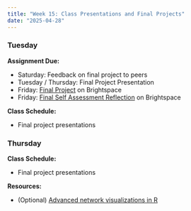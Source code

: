 ```yaml
---
title: "Week 15: Class Presentations and Final Projects"
date: "2025-04-28"
---
```


### Tuesday

**Assignment Due:**

* Saturday: Feedback on final project to peers
* Tuesday / Thursday: Final Project Presentation
* Friday: [Final Project](/assignments/final_project/Final-project.qmd) on Brightspace
* Friday: [Final Self Assessment Reflection](/assignments/Final-Self-Assessment-Reflection.qmd) on Brightspace

**Class Schedule:**

* Final project presentations

### Thursday

**Class Schedule:**

* Final project presentations

**Resources:**

* (Optional) [Advanced network visualizations in R](/assignments/advanced_visualizations.qmd)
